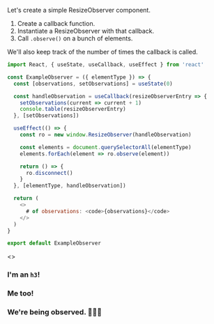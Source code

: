 
<Meta title="Using ResizeObservers/Example" />

Let's create a simple ResizeObserver component.

1. Create a callback function.
1. Instantiate a ResizeObserver with that callback.
1. Call `.observe()` on a bunch of elements.

We'll also keep track of the number of times the callback is called.

```javascript
import React, { useState, useCallback, useEffect } from 'react'

const ExampleObserver = ({ elementType }) => {
  const [observations, setObservations] = useState(0)

  const handleObservation = useCallback(resizeObserverEntry => {
    setObservations(current => current + 1)
    console.table(resizeObserverEntry)
  }, [setObservations])

  useEffect(() => {
    const ro = new window.ResizeObserver(handleObservation)

    const elements = document.querySelectorAll(elementType)
    elements.forEach(element => ro.observe(element))

    return () => {
      ro.disconnect()
    }
  }, [elementType, handleObservation])

  return (
    <>
      # of observations: <code>{observations}</code>
    </>
  )
}

export default ExampleObserver
```

<style>{`
  .sbdocs-preview {
    color: #fff;
  }
`}</style>
<Preview>
  <Story name="example">
    <>
      <ExampleObserver elementType='h3' />
      <h3>I'm an <code>h3</code>!</h3>
      <h3>Me too!</h3>
      <h3>We're being observed. 🕵🏻‍♂️</h3>
    </>
  </Story>
</Preview>
